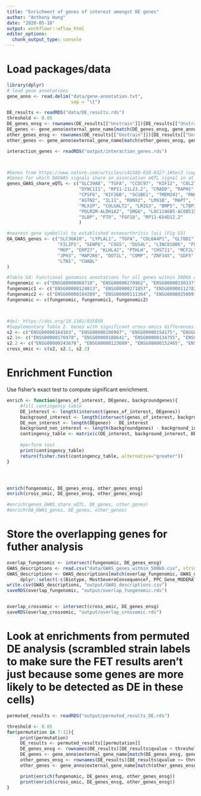 ```yaml
---
title: "Enrichment of genes of interest amongst DE genes"
author: "Anthony Hung"
date: "2020-05-18"
output: workflowr::wflow_html
editor_options:
  chunk_output_type: console
---
```


# Load packages/data

```r
library(dplyr)
# load gene annotations
gene_anno <- read.delim("data/gene-annotation.txt",
                        sep = "\t")

DE_results <- readRDS("data/DE_results.rds")
threshold <- 0.05
DE_genes_ensg <- rownames(DE_results[["Unstrain"]])[DE_results[["Unstrain"]]$qvalue < threshold]
DE_genes <- gene_anno$external_gene_name[match(DE_genes_ensg, gene_anno$ensembl_gene_id)]
other_genes_ensg <- rownames(DE_results[["Unstrain"]])[DE_results[["Unstrain"]]$qvalue >= threshold]
other_genes <- gene_anno$external_gene_name[match(other_genes_ensg, gene_anno$ensembl_gene_id)]

interaction_genes <- readRDS("output/interaction_genes.rds")



#Genes from https://www.nature.com/articles/s41588-018-0327-1#Sec3 (supp table 6)
#Genes for which OAGWAS signals share an association eQTL signal in at least one tissue (coloc/metaxcan).
genes_GWAS_share_eQTL <- c("SLC39A8", "TGFA", "CCDC97", "KIF12", "COL27A1", "AC011475.1", "LTBP1", "CSK", "RP11-10A14.8", "RBM6", "DPEP1",
                           "DYNC1I1", "RP11-21L23.2", "CRADD", "RAPH1",  "ANAPC4", "HIST1H2AC", "RABGAP1L", "GLIS3", "RP5-1024C24.1", "DCDC1", "MAPT",
                           "CPSF6", "KIF26B", "SCUBE1", "TMEM241", "RNU2-17P", "CDC5L-RP3-449H6.1", "RN7SKP15-RP11-993B23.1", "RP11-415D17.4", "COL11A1", "ITIH1",
                           "ASTN2", "IL11", "RUNX2", "LMX1B", "MAPT", "RP11-22A3.1-RNU6-962P", "ERG-LINC00114", "SMAD3", "TBX4", "NACA2", "TNC",
                           "MLXIP", "COLGALT2", "LRIG3", "BMP5", "LTBP3", "GSDMC", "SPTBN2", "GDF5", "NFAT5", "SBNO1", 
                           "POLR2M-ALDH1A2", "SMG6", "LOC124685-AC005152.3", "AP3B1", "AC098872.3", "USP8", "RP11-95P13.2-ZC3H11B", "RP11-115J23.1", "HLA-DPB1", "NF1",
                           "SLBP", "FTO", "FGF18", "RP11-654D12.2"
                           )

#nearest gene symbol(s) to established osteoarthritis loci (Fig S3)
OA_GWAS_genes <- c("SLC30A10", "LYPLAL1", "TGFA", "COL6A4P1", "GLT8D1", "TP63", "ANXA3", "BTNL2", "HLA-DQB1", "SUPT3H",
                   "FILIP1", "SENP6", "COG5", "DUS4L", "LINC01006", "PLEC", "GLIS3", "MOB3B", "EQTN", "ASTN2",
                   "MGP", "ERP27", "KLHL42", "PTHLH", "CHST11", "MCF2L", "ALDH1A2", "ALDH1A2", "SMAD3", "FTO",
                   "JPH3", "MAP2K6", "DOT1L", "COMP", "ZNF345", "GDF5", "ZMYND8", "NCOA3", "RWDD2B", "USP16", 
                   "LTN1", "CHADL"
)

#Table S4: Functional genomics annotations for all genes within 500kb of the osteoarthritis-associated variants. (subset to those with any evidence)
fungenomic <- c("ENSG00000060718", "ENSG00000270962", "ENSG00000150337", "ENSG00000264522", "ENSG00000136631", "ENSG00000023902", "ENSG00000117362", "ENSG00000159208", "ENSG00000163125", "ENSG00000143374", "ENSG00000143369", "ENSG00000143420", "ENSG00000163131", "ENSG00000143387", "ENSG00000143412", "ENSG00000143409", "ENSG00000213190", "ENSG00000120334", "ENSG00000117593", "ENSG00000135870", "ENSG00000227373", "ENSG00000152061", "ENSG00000135862", "ENSG00000058085", "ENSG00000116701", "ENSG00000198756", "ENSG00000198860", "ENSG00000143353", "ENSG00000228536", "ENSG00000116141", "ENSG00000203667", "ENSG00000185420", "ENSG00000018699", "ENSG00000049323", "ENSG00000119812", "ENSG00000059728", "ENSG00000244617", "ENSG00000116001", "ENSG00000116005", "ENSG00000143977", "ENSG00000035141", "ENSG00000163235", "ENSG00000116039", "ENSG00000124357", "ENSG00000135636", "ENSG00000115419", "ENSG00000115415", "ENSG00000138378", "ENSG00000204217", "ENSG00000138439", "ENSG00000163596", "ENSG00000138380", "ENSG00000138442", "ENSG00000173166", "ENSG00000163599", "ENSG00000178467", "ENSG00000178252", "ENSG00000178035", "ENSG00000172037", "ENSG00000145020", "ENSG00000145029", "ENSG00000173402", "ENSG00000164068", "ENSG00000173540", "ENSG00000176095", "ENSG00000185614", "ENSG00000182179", "ENSG00000164076", "ENSG00000234667", "ENSG00000164078", "ENSG00000228008", "ENSG00000004534", "ENSG00000003756", "ENSG00000001617", "ENSG00000114353", "ENSG00000214706", "ENSG00000114378", "ENSG00000068001", "ENSG00000126062", "ENSG00000007402", "ENSG00000114737", "ENSG00000114767", "ENSG00000090097", "ENSG00000248487", "ENSG00000114779", "ENSG00000114786", "ENSG00000162244", "ENSG00000164087", "ENSG00000247596", "ENSG00000164088", "ENSG00000164091", "ENSG00000168237", "ENSG00000239557", "ENSG00000010318", "ENSG00000010322", "ENSG00000168268", "ENSG00000163939", "ENSG00000163938", "ENSG00000016864", "ENSG00000114902", "ENSG00000270941", "ENSG00000114904", "ENSG00000055957", "ENSG00000162267", "ENSG00000055955", "ENSG00000272573", "ENSG00000163935", "ENSG00000163932", "ENSG00000163931", "ENSG00000127415", "ENSG00000127418", "ENSG00000178222", "ENSG00000159692", "ENSG00000163945", "ENSG00000244459", "ENSG00000174137", "ENSG00000163950", "ENSG00000270195", "ENSG00000168936", "ENSG00000013810", "ENSG00000068078", "ENSG00000168924", "ENSG00000109685", "ENSG00000130997", "ENSG00000159733", "ENSG00000157869", "ENSG00000109705", "ENSG00000109606", "ENSG00000248444", "ENSG00000109610", "ENSG00000181982", "ENSG00000168228", "ENSG00000053900", "ENSG00000091490", "ENSG00000138814", "ENSG00000138821", "ENSG00000109320", "ENSG00000109332", "ENSG00000145354", "ENSG00000164039", "ENSG00000253558", "ENSG00000132842", "ENSG00000113273", "ENSG00000132840", "ENSG00000145692", "ENSG00000132837", "ENSG00000156427", "ENSG00000174705", "ENSG00000079691", "ENSG00000272462", "ENSG00000272810", "ENSG00000187837", "ENSG00000010704", "ENSG00000218281", "ENSG00000124508", "ENSG00000111801", "ENSG00000112763", "ENSG00000124635", "ENSG00000196787", "ENSG00000197903", "ENSG00000204305", "ENSG00000204304", "ENSG00000213654", "ENSG00000198502", "ENSG00000224796", "ENSG00000223865", "ENSG00000204248", "ENSG00000204227", "ENSG00000030110", "ENSG00000096433", "ENSG00000161896", "ENSG00000161904", "ENSG00000137207", "ENSG00000171453", "ENSG00000112715", "ENSG00000181577", "ENSG00000137216", "ENSG00000112759", "ENSG00000146232", "ENSG00000196284", "ENSG00000271857", "ENSG00000124813", "ENSG00000196284")
fungenomic1 <- c("ENSG00000124813", "ENSG00000271857", "ENSG00000112782", "ENSG00000172348", "ENSG00000112175", "ENSG00000111799", "ENSG00000112697", "ENSG00000118407", "ENSG00000196586", "ENSG00000105852", "ENSG00000004799", "ENSG00000158560", "ENSG00000004864", "ENSG00000006377", "ENSG00000105880", "ENSG00000253981", "ENSG00000173295", "ENSG00000104626", "ENSG00000173281", "ENSG00000248538", "ENSG00000175806", "ENSG00000147697", "ENSG00000153310", "ENSG00000106688", "ENSG00000096968", "ENSG00000136867", "ENSG00000119321", "ENSG00000176386", "ENSG00000148229", "ENSG00000157653", "ENSG00000157657", "ENSG00000196739", "ENSG00000229314", "ENSG00000228278", "ENSG00000181634", "ENSG00000106952", "ENSG00000041982", "ENSG00000196739", "ENSG00000229314", "ENSG00000228278", "ENSG00000181634", "ENSG00000106952", "ENSG00000041982", "ENSG00000182752", "ENSG00000136869", "ENSG00000167081", "ENSG00000136944", "ENSG00000169155", "ENSG00000136859", "ENSG00000136830", "ENSG00000066382", "ENSG00000110047", "ENSG00000068971", "ENSG00000110025", "ENSG00000168060", "ENSG00000149809", "ENSG00000162298", "ENSG00000014216", "ENSG00000162241", "ENSG00000126391", "ENSG00000245532", "ENSG00000251562", "ENSG00000142186", "ENSG00000168056", "ENSG00000260233", "ENSG00000176973", "ENSG00000173338", "ENSG00000173327", "ENSG00000173039", "ENSG00000172922", "ENSG00000172638", "ENSG00000175592", "ENSG00000175550", "ENSG00000175334", "ENSG00000179292", "ENSG00000174684", "ENSG00000174576", "ENSG00000174547", "ENSG00000174516", "ENSG00000174165", "ENSG00000172638", "ENSG00000175592", "ENSG00000175550", "ENSG00000175334", "ENSG00000179292", "ENSG00000174684", "ENSG00000174576", "ENSG00000174547", "ENSG00000174516", "ENSG00000174165", "ENSG00000173914", "ENSG00000173898", "ENSG00000173599", "ENSG00000173237", "ENSG00000173156", "ENSG00000172932", "ENSG00000172613", "ENSG00000175514", "ENSG00000167800", "ENSG00000137492", "ENSG00000204529", "ENSG00000254632", "ENSG00000255100", "ENSG00000182704", "ENSG00000261578", "ENSG00000078124", "ENSG00000149269", "ENSG00000227376", "ENSG00000048649", "ENSG00000064102", "ENSG00000111790", "ENSG00000110841", "ENSG00000174236", "ENSG00000230519", "ENSG00000061794", "ENSG00000087494", "ENSG00000139263", "ENSG00000118596", "ENSG00000237176", "ENSG00000111581", "ENSG00000175782", "ENSG00000135679", "ENSG00000111605", "ENSG00000090382", "ENSG00000166225", "ENSG00000166226", "ENSG00000127328", "ENSG00000166268", "ENSG00000139318", "ENSG00000070961", "ENSG00000177889", "ENSG00000120833", "ENSG00000258274", "ENSG00000169372", "ENSG00000173588", "ENSG00000089041", "ENSG00000135124", "ENSG00000188735", "ENSG00000256546", "ENSG00000184047", "ENSG00000284934", "ENSG00000256304", "ENSG00000139726", "ENSG00000130787", "ENSG00000139722", "ENSG00000090975", "ENSG00000139726", "ENSG00000130787", "ENSG00000139722", "ENSG00000150967", "ENSG00000090975", "ENSG00000051825", "ENSG00000130921", "ENSG00000235423", "ENSG00000111328", "ENSG00000139697", "ENSG00000150977")
fungenomic2 <- c("ENSG00000184209", "ENSG00000111364", "ENSG00000250091", "ENSG00000178882", "ENSG00000196498", "ENSG00000140285", "ENSG00000138592", "ENSG00000242737", "ENSG00000259618", "ENSG00000081014", "ENSG00000183578", "ENSG00000137869", "ENSG00000128849", "ENSG00000128918", "ENSG00000137845", "ENSG00000169032", "ENSG00000188501", "ENSG00000166949", "ENSG00000033800", "ENSG00000129038", "ENSG00000167178", "ENSG00000129009", "ENSG00000137868", "ENSG00000140481", "ENSG00000138623", "ENSG00000179151", "ENSG00000140465", "ENSG00000103653", "ENSG00000140506", "ENSG00000140474", "ENSG00000140497", "ENSG00000178802", "ENSG00000178741", "ENSG00000178718", "ENSG00000140398", "ENSG00000140400", "ENSG00000169410", "ENSG00000177971", "ENSG00000173548", "ENSG00000173546", "ENSG00000277639", "ENSG00000103479", "ENSG00000166971", "ENSG00000103494", "ENSG00000140718", "ENSG00000177508", "ENSG00000062038", "ENSG00000103047", "ENSG00000258429", "ENSG00000102908", "ENSG00000198373", "ENSG00000157322", "ENSG00000255185", "ENSG00000157353", "ENSG00000103051", "ENSG00000189091", "ENSG00000157368", "ENSG00000051523", "ENSG00000167513", "ENSG00000141012", "ENSG00000167522", "ENSG00000197912", "ENSG00000015413", "ENSG00000131165", "ENSG00000158792", "ENSG00000158805", "ENSG00000187741", "ENSG00000258839", "ENSG00000258947", "ENSG00000223959", "ENSG00000197879", "ENSG00000132386", "ENSG00000132383", "ENSG00000108963", "ENSG00000177374", "ENSG00000070366", "ENSG00000262333", "ENSG00000167721", "ENSG00000070444", "ENSG00000127804", "ENSG00000108578", "ENSG00000263603", "ENSG00000266490", "ENSG00000181481", "ENSG00000265798", "ENSG00000196712", "ENSG00000126861", "ENSG00000185862", "ENSG00000126860", "ENSG00000131242", "ENSG00000108651", "ENSG00000178691", "ENSG00000126858", "ENSG00000172992", "ENSG00000184922", "ENSG00000159314", "ENSG00000225190", "ENSG00000266918", "ENSG00000214425", "ENSG00000264070", "ENSG00000204652", "ENSG00000120088", "ENSG00000185294", "ENSG00000186868", "ENSG00000262539", "ENSG00000261575", "ENSG00000266497", "ENSG00000238083", "ENSG00000185829", "ENSG00000073969", "ENSG00000108379", "ENSG00000108433", "ENSG00000172992", "ENSG00000136448", "ENSG00000184922", "ENSG00000225190", "ENSG00000108433", "ENSG00000141376", "ENSG00000121068", "ENSG00000121075", "ENSG00000256124", "ENSG00000125398", "ENSG00000134490", "ENSG00000101782", "ENSG00000141458", "ENSG00000053747", "ENSG00000141447", "ENSG00000105088", "ENSG00000080573", "ENSG00000130812", "ENSG00000130810", "ENSG00000244165", "ENSG00000130816", "ENSG00000267534", "ENSG00000090339", "ENSG00000105376", "ENSG00000220201", "ENSG00000267303", "ENSG00000105397", "ENSG00000065989", "ENSG00000129353", "ENSG00000267100", "ENSG00000129351", "ENSG00000079805", "ENSG00000099203", "ENSG00000127616", "ENSG00000197256", "ENSG00000105518", "ENSG00000205517", "ENSG00000198003", "ENSG00000130176", "ENSG00000102575", "ENSG00000105223", "ENSG00000268366", "ENSG00000090013", "ENSG00000090006", "ENSG00000105245", "ENSG00000086544", "ENSG00000077312", "ENSG00000261857", "ENSG00000233622", "ENSG00000167601", "ENSG00000105329", "ENSG00000105388", "ENSG00000160570", "ENSG00000105723", "ENSG00000105722", "ENSG00000079462", "ENSG00000167619", "ENSG00000105429", "ENSG00000167646", "ENSG00000080031", "ENSG00000160471", "ENSG00000095752", "ENSG00000187902", "ENSG00000090971", "ENSG00000179954", "ENSG00000171443", "ENSG00000131848", "ENSG00000078747", "ENSG00000101460", "ENSG00000101464", "ENSG00000131069", "ENSG00000078814", "ENSG00000100991", "ENSG00000088298", "ENSG00000101000", "ENSG00000242372", "ENSG00000101019", "ENSG00000125965", "ENSG00000126001", "ENSG00000125991", "ENSG00000088340", "ENSG00000244462", "ENSG00000025293", "ENSG00000171222", "ENSG00000231123", "ENSG00000157551", "ENSG00000157554", "ENSG00000183527", "ENSG00000205581", "ENSG00000189306", "ENSG00000182841", "ENSG00000100243", "ENSG00000128274", "ENSG00000274717", "ENSG00000100266", "ENSG00000100294", "ENSG00000100300", "ENSG00000100304", "ENSG00000159307", "ENSG00000100347", "ENSG00000188677")
fungenomic <- c(fungenomic, fungenomic1, fungenomic2)



#doi: https://doi.org/10.1101/835850
#Supplementary Table 2. Genes with significant cross-omics differences between high-grade and low-grade cartilage. (transcriptomic, proteomic both were significant)
s2 <- c("ENSG00000164163", "ENSG00000100997", "ENSG00000154175", "ENSG00000131473", "ENSG00000068366", "ENSG00000133627", "ENSG00000148700", "ENSG00000144843", "ENSG00000035687", "ENSG00000106624", "ENSG00000173744", "ENSG00000177674", "ENSG00000101444", "ENSG00000004455", "ENSG00000085662", "ENSG00000187134", "ENSG00000151632", "ENSG00000059573", "ENSG00000128918", "ENSG00000184254", "ENSG00000116337", "ENSG00000196510", "ENSG00000151150", "ENSG00000166825", "ENSG00000189058", "ENSG00000142192", "ENSG00000140750", "ENSG00000135931", "ENSG00000100299", "ENSG00000104763", "ENSG00000160072", "ENSG00000071553", "ENSG00000006453", "ENSG00000107949", "ENSG00000099968", "ENSG00000104164", "ENSG00000183336", "ENSG00000113460", "ENSG00000186665", "ENSG00000106392", "ENSG00000223953", "ENSG00000159403", "ENSG00000123838", "ENSG00000169239", "ENSG00000042493", "ENSG00000105519", "ENSG00000153048", "ENSG00000164305", "ENSG00000196954", "ENSG00000007080", "ENSG00000152492", "ENSG00000055813", "ENSG00000110104", "ENSG00000115009", "ENSG00000260916", "ENSG00000000971", "ENSG00000016391", "ENSG00000255112", "ENSG00000130724", "ENSG00000054938", "ENSG00000163815", "ENSG00000169583", "ENSG00000159212", "ENSG00000111726", "ENSG00000164237", "ENSG00000064666", "ENSG00000117519", "ENSG00000168434", "ENSG00000204291", "ENSG00000182871", "ENSG00000164692", "ENSG00000168542", "ENSG00000187498", "ENSG00000134871", "ENSG00000130635", "ENSG00000112280", "ENSG00000184432", "ENSG00000181789", "ENSG00000160917", "ENSG00000110090", "ENSG00000157184", "ENSG00000121005", "ENSG00000006016", "ENSG00000095713", "ENSG00000160213", "ENSG00000159692", "ENSG00000117151", "ENSG00000064601", "ENSG00000117984", "ENSG00000083799", "ENSG00000138061", "ENSG00000135929", "ENSG00000110063", "ENSG00000153904", "ENSG00000162733", "ENSG00000198171", "ENSG00000168872", "ENSG00000165732", "ENSG00000145833", "ENSG00000213782", "ENSG00000023697", "ENSG00000105928", "ENSG00000065357", "ENSG00000102967", "ENSG00000105821", "ENSG00000197635") 
s2.1<- c("ENSG00000176978", "ENSG00000188641", "ENSG00000134755", "ENSG00000103356", "ENSG00000115380", "ENSG00000113790", "ENSG00000115211", "ENSG00000145191", "ENSG00000155849", "ENSG00000074800", "ENSG00000159023", "ENSG00000082397", "ENSG00000177106", "ENSG00000157554", "ENSG00000023318", "ENSG00000081177", "ENSG00000178896", "ENSG00000120699", "ENSG00000164687", "ENSG00000119812", "ENSG00000078098", "ENSG00000116120", "ENSG00000077942", "ENSG00000079459", "ENSG00000160752", "ENSG00000154783", "ENSG00000113578", "ENSG00000132589", "ENSG00000115414", "ENSG00000162998", "ENSG00000134363", "ENSG00000163430", "ENSG00000087086", "ENSG00000179271", "ENSG00000117308", "ENSG00000164574", "ENSG00000131386", "ENSG00000100626", "ENSG00000023909", "ENSG00000131459", "ENSG00000006625", "ENSG00000137563", "ENSG00000170266", "ENSG00000124767", "ENSG00000173221", "ENSG00000108010", "ENSG00000182512", "ENSG00000163938", "ENSG00000113552", "ENSG00000100522", "ENSG00000135677", "ENSG00000171723", "ENSG00000166123", "ENSG00000164294", "ENSG00000030582", "ENSG00000105447", "ENSG00000082701", "ENSG00000100577", "ENSG00000188342", "ENSG00000144366", "ENSG00000206172", "ENSG00000244734", "ENSG00000111911", "ENSG00000170144", "ENSG00000138668", "ENSG00000164070", "ENSG00000152137", "ENSG00000166033", "ENSG00000170801", "ENSG00000196305", "ENSG00000163453", "ENSG00000172349", "ENSG00000172458", "ENSG00000106348", "ENSG00000104613", "ENSG00000198001", "ENSG00000169047", "ENSG00000172183", "ENSG00000136156", "ENSG00000205726", "ENSG00000197256", "ENSG00000102781", "ENSG00000156113", "ENSG00000116685", "ENSG00000102753", "ENSG00000135862", "ENSG00000185896", "ENSG00000111716", "ENSG00000166816", "ENSG00000116977", "ENSG00000005156", "ENSG00000050405", "ENSG00000176619", "ENSG00000161654", "ENSG00000130332", "ENSG00000119681", "ENSG00000168056", "ENSG00000139329", "ENSG00000011009", "ENSG00000166963", "ENSG00000131711", "ENSG00000108984", "ENSG00000277443", "ENSG00000124159", "ENSG00000185432", "ENSG00000166482", "ENSG00000131446", "ENSG00000008394", "ENSG00000123342", "ENSG00000107186", "ENSG00000105926", "ENSG00000133030", "ENSG00000011028", "ENSG00000125901", "ENSG00000113048", "ENSG00000053372", "ENSG00000099810", "ENSG00000150712", "ENSG00000132382", "ENSG00000105357", "ENSG00000196586", "ENSG00000138119", "ENSG00000105835", "ENSG00000095380", "ENSG00000124479", "ENSG00000104419", "ENSG00000166136", "ENSG00000049759", "ENSG00000162599", "ENSG00000239672")
s2.2 <- c("ENSG00000243678", "ENSG00000123609", "ENSG00000152465", "ENSG00000055044", "ENSG00000139910", "ENSG00000119655", "ENSG00000215440", "ENSG00000182446", "ENSG00000159899", "ENSG00000181019", "ENSG00000184162", "ENSG00000148572", "ENSG00000065320", "ENSG00000090273", "ENSG00000136159", "ENSG00000132661", "ENSG00000136811", "ENSG00000127083", "ENSG00000178814", "ENSG00000141447", "ENSG00000070882", "ENSG00000117859", "ENSG00000149380", "ENSG00000170515", "ENSG00000111845", "ENSG00000163346", "ENSG00000183570", "ENSG00000148843", "ENSG00000067992", "ENSG00000107438", "ENSG00000131435", "ENSG00000139197", "ENSG00000178921", "ENSG00000141959", "ENSG00000247077", "ENSG00000101856", "ENSG00000067177", "ENSG00000139289", "ENSG00000173868", "ENSG00000153823", "ENSG00000087842", "ENSG00000123143", "ENSG00000188257", "ENSG00000124181", "ENSG00000198805", "ENSG00000102978", "ENSG00000105854", "ENSG00000133110", "ENSG00000131626", "ENSG00000196262", "ENSG00000066027", "ENSG00000188783", "ENSG00000126457", "ENSG00000100462", "ENSG00000136875", "ENSG00000147224", "ENSG00000157778", "ENSG00000117569", "ENSG00000148344", "ENSG00000134247", "ENSG00000124212", "ENSG00000196396", "ENSG00000132670", "ENSG00000173482", "ENSG00000105426", "ENSG00000183255", "ENSG00000177192", "ENSG00000089159", "ENSG00000183010", "ENSG00000100504", "ENSG00000116260", "ENSG00000112210", "ENSG00000132341", "ENSG00000099901", "ENSG00000106538", "ENSG00000113643", "ENSG00000159200", "ENSG00000133119", "ENSG00000155366", "ENSG00000177189", "ENSG00000116954", "ENSG00000133818", "ENSG00000114767", "ENSG00000147655", "ENSG00000133318", "ENSG00000196154", "ENSG00000177409", "ENSG00000184178", "ENSG00000006747", "ENSG00000132581", "ENSG00000117118", "ENSG00000100445", "ENSG00000157020", "ENSG00000138674", "ENSG00000075223", "ENSG00000138758", "ENSG00000166401", "ENSG00000135919", "ENSG00000109686", "ENSG00000147010", "ENSG00000174705", "ENSG00000104635", "ENSG00000102172", "ENSG00000135632", "ENSG00000145335", "ENSG00000077312", "ENSG00000172164", "ENSG00000169371", "ENSG00000124104", "ENSG00000089006", "ENSG00000095637", "ENSG00000128487", "ENSG00000115306", "ENSG00000075142", "ENSG00000100883", "ENSG00000102359", "ENSG00000111786", "ENSG00000114850", "ENSG00000118804", "ENSG00000101109", "ENSG00000165283", "ENSG00000023734", "ENSG00000125755", "ENSG00000159082", "ENSG00000136111", "ENSG00000106638", "ENSG00000184905", "ENSG00000204065", "ENSG00000204071", "ENSG00000120708", "ENSG00000169231", "ENSG00000051596", "ENSG00000100296", "ENSG00000134809", "ENSG00000105197", "ENSG00000035862", "ENSG00000142910", "ENSG00000137462", "ENSG00000125304", "ENSG00000135048", "ENSG00000136842", "ENSG00000138594", "ENSG00000123610", "ENSG00000078902", "ENSG00000025772", "ENSG00000067369", "ENSG00000136527", "ENSG00000135148", "ENSG00000126602", "ENSG00000132481", "ENSG00000162222", "ENSG00000123416", "ENSG00000183785", "ENSG00000025708", "ENSG00000154277", "ENSG00000118939", "ENSG00000132478", "ENSG00000183696", "ENSG00000090686", "ENSG00000160293", "ENSG00000162692", "ENSG00000213585", "ENSG00000136100", "ENSG00000139722", "ENSG00000138442", "ENSG00000065183", "ENSG00000196363", "ENSG00000196419", "ENSG00000139131", "ENSG00000065978", "ENSG00000140836", "ENSG00000100711", "ENSG00000109917")
cross_omic <- c(s2, s2.1, s2.2)
```

# Enrichment Function

Use fisher's exact test to compute significant enrichment.

```r
enrich <- function(genes_of_interest, DEgenes, backgroundgenes){
     #fill contingency table
     DE_interest <- length(intersect(genes_of_interest, DEgenes))
     background_interest <- length(intersect(genes_of_interest, backgroundgenes))
     DE_non_interest <- length(DEgenes) - DE_interest
     background_non_interest <- length(backgroundgenes) - background_interest
     contingency_table <- matrix(c(DE_interest, background_interest, DE_non_interest, background_non_interest), nrow = 2, ncol = 2, byrow = TRUE)
     
     #perform test
     print(contingency_table)
     return(fisher.test(contingency_table, alternative="greater"))
}




enrich(fungenomic, DE_genes_ensg, other_genes_ensg)
enrich(cross_omic, DE_genes_ensg, other_genes_ensg)

#enrich(genes_GWAS_share_eQTL, DE_genes, other_genes)
#enrich(OA_GWAS_genes, DE_genes, other_genes)
```

# Store the overlapping genes for futher analysis

```r
overlap_fungenomic <- intersect(fungenomic, DE_genes_ensg)
GWAS_descriptions <- read.csv("data/GWAS_genes_within_500kb.csv", stringsAsFactors = FALSE)
GWAS_descriptions <- GWAS_descriptions[match(overlap_fungenomic, GWAS_descriptions$Ensembl.ID), ] %>% 
     dplyr::select(-c(Biotype, MostSevereConsequencef, PPC_Gene_MODERATEandHIGHg, Prot_logFCn, Prot_FDRo, RNASeq_logFCp, RNASeq_FDRq))
write.csv(GWAS_descriptions, "output/GWAS_descriptions.csv")
saveRDS(overlap_fungenomic, "output/overlap_fungenomic.rds")


overlap_crossomic <- intersect(cross_omic, DE_genes_ensg)
saveRDS(overlap_crossomic, "output/overlap_crossomic.rds")
```

# Look at enrichments from permuted DE analysis (scrambled strain labels to make sure the FET results aren't just because some genes are more likely to be detected as DE in these cells)

```r
permuted_results <- readRDS("output/permuted_results_DE.rds")

threshold <- 0.05
for(permutation in 7:12){
     print(permutation)
     DE_results <- permuted_results[[permutation]]
     DE_genes_ensg <- rownames(DE_results)[DE_results$qvalue < threshold]
     DE_genes <- gene_anno$external_gene_name[match(DE_genes_ensg, gene_anno$ensembl_gene_id)]
     other_genes_ensg <- rownames(DE_results)[DE_results$qvalue >= threshold]
     other_genes <- gene_anno$external_gene_name[match(other_genes_ensg, gene_anno$ensembl_gene_id)]

     print(enrich(fungenomic, DE_genes_ensg, other_genes_ensg))
     print(enrich(cross_omic, DE_genes_ensg, other_genes_ensg))
}
```


